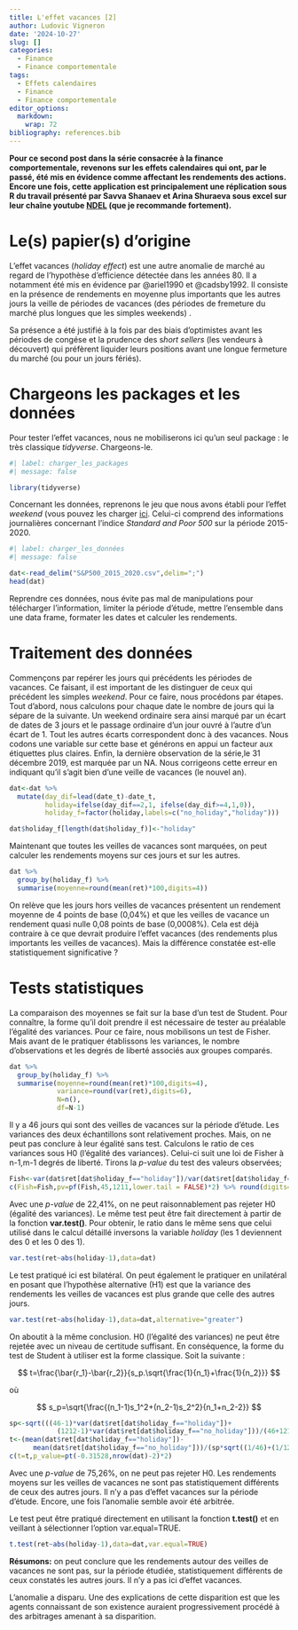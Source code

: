 ```yaml
---
title: L'effet vacances [2]
author: Ludovic Vigneron
date: '2024-10-27'
slug: []
categories:
  - Finance
  - Finance comportementale
tags:
  - Effets calendaires
  - Finance
  - Finance comportementale
editor_options: 
  markdown: 
    wrap: 72
bibliography: references.bib
---
```


**Pour ce second post dans la série consacrée à la finance
comportementale, revenons sur les effets calendaires qui ont, par le
passé, été mis en évidence comme affectant les rendements des actions.
Encore une fois, cette application est principalement une réplication
sous R du travail présenté par Savva Shanaev et Arina Shuraeva sous
excel sur leur chaîne youtube [NDEL](www.youtube.com/@NEDLeducation)
(que je recommande fortement).**

# Le(s) papier(s) d'origine

L'effet vacances (*holiday effect*) est une autre anomalie de marché au
regard de l'hypothèse d'efficience détectée dans les années 80. Il a
notamment été mis en évidence par @ariel1990 et @cadsby1992. Il consiste
en la présence de rendements en moyenne plus importants que les autres
jours la veille de périodes de vacances (des périodes de fremeture du
marché plus longues que les simples weekends) .

Sa présence a été justifié à la fois par des biais d'optimistes avant
les périodes de congése et la prudence des s*hort sellers* (les vendeurs
à découvert) qui préfèrent liquider leurs positions avant une longue
fermeture du marché (ou pour un jours fériés).

# Chargeons les packages et les données

Pour tester l'effet vacances, nous ne mobiliserons ici qu'un seul
package : le très classique *tidyverse*. Chargeons-le.

```r
#| label: charger_les_packages 
#| message: false

library(tidyverse)
```

Concernant les données, reprenons le jeu que nous avons établi pour
l'effet *weekend* (vous pouvez les charger [ici](S&P500_2015_2020.csv).
Celui-ci comprend des informations journalières concernant l'indice
*Standard and Poor 500* sur la période 2015-2020.

```r
#| label: charger_les_données 
#| message: false

dat<-read_delim("S&P500_2015_2020.csv",delim=";")
head(dat)
```

Reprendre ces données, nous évite pas mal de manipulations pour
télécharger l'information, limiter la période d'étude, mettre l'ensemble
dans une data frame, formater les dates et calculer les rendements.

# Traitement des données

Commençons par repérer les jours qui précédents les périodes de
vacances. Ce faisant, il est important de les distinguer de ceux qui
précédent les simples *weekend*. Pour ce faire, nous procédons par
étapes. Tout d'abord, nous calculons pour chaque date le nombre de jours
qui la sépare de la suivante. Un weekend ordinaire sera ainsi marqué par
un écart de dates de 3 jours et le passage ordinaire d'un jour ouvré à
l'autre d'un écart de 1. Tout les autres écarts correspondent donc à des
vacances. Nous codons une variable sur cette base et générons en appui
un facteur aux étiquettes plus claires. Enfin, la dernière observation
de la série,le 31 décembre 2019, est marquée par un NA. Nous corrigeons
cette erreur en indiquant qu'il s'agit bien d'une veille de vacances (le
nouvel an).

```r

dat<-dat %>%
  mutate(day_dif=lead(date_t)-date_t,
         holiday=ifelse(day_dif==2,1, ifelse(day_dif>=4,1,0)),
         holiday_f=factor(holiday,labels=c("no_holiday","holiday")))

dat$holiday_f[length(dat$holiday_f)]<-"holiday"
```

Maintenant que toutes les veilles de vacances sont marquées, on peut
calculer les rendements moyens sur ces jours et sur les autres.

```r

dat %>% 
  group_by(holiday_f) %>% 
  summarise(moyenne=round(mean(ret)*100,digits=4))
```

On relève que les jours hors veilles de vacances présentent un rendement
moyenne de 4 points de base (0,04%) et que les veilles de vacance un
rendement quasi nulle 0,08 points de base (0,0008%). Cela est déjà
contraire à ce que devrait produire l'effet vacances (des rendements
plus importants les veilles de vacances). Mais la différence constatée
est-elle statistiquement significative ?

# Tests statistiques

La comparaison des moyennes se fait sur la base d'un test de Student.
Pour connaître, la forme qu'il doit prendre il est nécessaire de tester
au préalable l'égalité des variances. Pour ce faire, nous mobilisons un
test de Fisher. Mais avant de le pratiquer établissons les variances, le
nombre d'observations et les degrés de liberté associés aux groupes
comparés.

```r

dat %>%
  group_by(holiday_f) %>%
  summarise(moyenne=round(mean(ret)*100,digits=4),
            variance=round(var(ret),digits=6), 
            N=n(),
            df=N-1)
```

Il y a 46 jours qui sont des veilles de vacances sur la période d'étude.
Les variances des deux échantillons sont relativement proches. Mais, on
ne peut pas conclure à leur égalité sans test. Calculons le ratio de ces
variances sous H0 (l'égalité des variances). Celui-ci suit une loi de
Fisher à n-1,m-1 degrés de liberté. Tirons la *p-value* du test des
valeurs observées;

```r

Fish<-var(dat$ret[dat$holiday_f=="holiday"])/var(dat$ret[dat$holiday_f=="no_holiday"]) 
c(Fish=Fish,pv=pf(Fish,45,1211,lower.tail = FALSE)*2) %>% round(digits=4)
```

Avec une *p-value* de 22,41%, on ne peut raisonnablement pas rejeter H0
(égalité des variances). Le même test peut être fait directement à
partir de la fonction **var.test()**. Pour obtenir, le ratio dans le
même sens que celui utilisé dans le calcul détaillé inversons la
variable *holiday* (les 1 deviennent des 0 et les 0 des 1).

```r

var.test(ret~abs(holiday-1),data=dat)
```

Le test pratiqué ici est bilatéral. On peut également le pratiquer en
unilatéral en posant que l'hypothèse alternative (H1) est que la
variance des rendements les veilles de vacances est plus grande que
celle des autres jours.

```r

var.test(ret~abs(holiday-1),data=dat,alternative="greater")
```

On aboutit à la même conclusion. H0 (l'égalité des variances) ne peut
être rejetée avec un niveau de certitude suffisant. En conséquence, la
forme du test de Student à utiliser est la forme classique. Soit la
suivante :

$$
t=\frac{\bar{r_1}-\bar{r_2}}{s_p.\sqrt{\frac{1}{n_1}+\frac{1}{n_2}}}
$$

où

$$
s_p=\sqrt{\frac{(n_1-1)s_1^2+(n_2-1)s_2^2}{n_1+n_2-2}}
$$

```r

sp<-sqrt(((46-1)*var(dat$ret[dat$holiday_f=="holiday"])+
            (1212-1)*var(dat$ret[dat$holiday_f=="no_holiday"]))/(46+1212-2))
t<-(mean(dat$ret[dat$holiday_f=="holiday"])-
      mean(dat$ret[dat$holiday_f=="no_holiday"]))/(sp*sqrt((1/46)+(1/1212)))
c(t=t,p_value=pt(-0.31528,nrow(dat)-2)*2)
```

Avec une *p-value* de 75,26%, on ne peut pas rejeter H0. Les rendements
moyens sur les veilles de vacances ne sont pas statistiquement
différents de ceux des autres jours. Il n'y a pas d'effet vacances sur
la période d'étude. Encore, une fois l'anomalie semble avoir été
arbitrée.

Le test peut être pratiqué directement en utilisant la fonction
**t.test()** et en veillant à sélectionner l'option var.equal=TRUE.

```r

t.test(ret~abs(holiday-1),data=dat,var.equal=TRUE)
```

**Résumons:** on peut conclure que les rendements autour des veilles de
vacances ne sont pas, sur la période étudiée, statistiquement différents
de ceux constatés les autres jours. Il n'y a pas ici d'effet vacances.

L'anomalie a disparu. Une des explications de cette disparition est que
les agents connaissant de son existence auraient progressivement procédé
à des arbitrages amenant à sa disparition.

